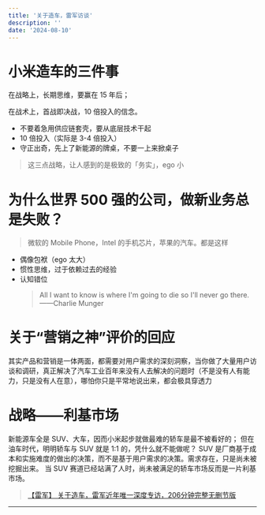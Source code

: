 ```yaml
---
title: '关于造车，雷军访谈'
description: ''
date: '2024-08-10'
---
```


# 小米造车的三件事

在战略上，长期思维，要赢在 15 年后；

在战术上，首战即决战，10 倍投入的信念。

- 不要着急用供应链套壳，要从底层技术干起
- 10 倍投入（实际是 3-4 倍投入）
- 守正出奇，先上了新能源的牌桌，不要一上来掀桌子

> 这三点战略，让人感到的是极致的「务实」，ego 小

# 为什么世界 500 强的公司，做新业务总是失败？

> 微软的 Mobile Phone，Intel 的手机芯片，苹果的汽车。都是这样

- 偶像包袱（ego 太大）
- 惯性思维，过于依赖过去的经验
- 认知错位
  > All I want to know is where I'm going to die so I'll never go there. ——Charlie Munger

# 关于“营销之神”评价的回应

其实产品和营销是一体两面，都需要对用户需求的深刻洞察，当你做了大量用户访谈和调研，真正解决了汽车工业百年来没有人去解决的问题时（不是没有人有能力，只是没有人在意），哪怕你只是平常地说出来，都会极具穿透力

# 战略——利基市场

新能源车全是 SUV、大车，因而小米起步就做最难的轿车是最不被看好的；
但在油车时代，明明轿车与 SUV 就是 1:1 的，凭什么就不能做呢？
SUV 是厂商基于成本和实施难度的做出的决策，而不是基于用户需求的决策。需求存在，只是尚未被挖掘出来。
当 SUV 赛道已经站满了人时，尚未被满足的轿车市场反而是一片利基市场。

> [【雷军】 关于造车，雷军近年唯一深度专访，206分钟完整无删节版](https://www.bilibili.com/video/BV1LT421r7vn/?vd_source=aaf3364ab2eeb516e7589433b35c4ed0)

---
